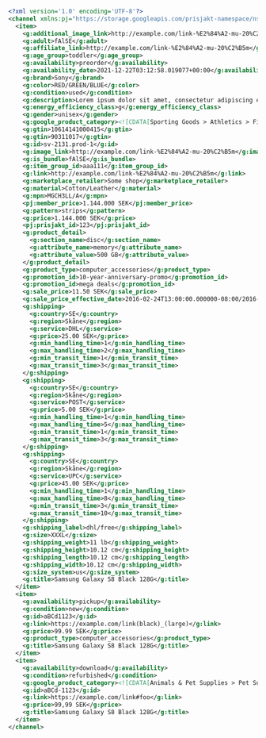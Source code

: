 ```xml
<?xml version='1.0' encoding='UTF-8'?>
<channel xmlns:pj="https://storage.googleapis.com/prisjakt-namespace/ns" xmlns:g="http://base.google.com/ns/1.0">
  <item>
    <g:additional_image_link>http://example.com/link-%E2%84%A2-mu-20%C2%B5m</g:additional_image_link>
    <g:adult>fAlSE</g:adult>
    <g:affiliate_link>http://example.com/link-%E2%84%A2-mu-20%C2%B5m</g:affiliate_link>
    <g:age_group>toddler</g:age_group>
    <g:availability>preorder</g:availability>
    <g:availability_date>2021-12-22T03:12:58.019077+00:00</g:availability_date>
    <g:brand>Sony</g:brand>
    <g:color>RED/GREEN/BLUE</g:color>
    <g:condition>used</g:condition>
    <g:description>Lorem ipsum dolor sit amet, consectetur adipiscing elit, sed do eiusmod tempor incididunt ut labore et dolore magna aliqua. Ut enim ad minim veniam, quis nostrud exercitation ullamco laboris nisi ut aliquip ex ea commodo consequat. Duis aute irure dolor in reprehenderit in voluptate velit esse cillum dolore eu fugiat nulla pariatur.</g:description>
    <g:energy_efficiency_class>g</g:energy_efficiency_class>
    <g:gender>unisex</g:gender>
    <g:google_product_category><![CDATA[Sporting Goods > Athletics > Figure Skating & Hockey > Ice Skates]]></g:google_product_category>
    <g:gtin>10614141000415</g:gtin>
    <g:gtin>90311017</g:gtin>
    <g:id>sv-2131.prod-1</g:id>
    <g:image_link>http://example.com/link-%E2%84%A2-mu-20%C2%B5m</g:image_link>
    <g:is_bundle>fAlSE</g:is_bundle>
    <g:item_group_id>aaa111</g:item_group_id>
    <g:link>http://example.com/link-%E2%84%A2-mu-20%C2%B5m</g:link>
    <g:marketplace_retailer>Some shop</g:marketplace_retailer>
    <g:material>Cotton/Leather</g:material>
    <g:mpn>MGCH3LL/A</g:mpn>
    <pj:member_price>1.144.000 SEK</pj:member_price>
    <g:pattern>strips</g:pattern>
    <g:price>1.144.000 SEK</g:price>
    <pj:prisjakt_id>123</pj:prisjakt_id>
    <g:product_detail>
      <g:section_name>disc</g:section_name>
      <g:attribute_name>memory</g:attribute_name>
      <g:attribute_value>500 GB</g:attribute_value>
    </g:product_detail>
    <g:product_type>computer_accessories</g:product_type>
    <g:promotion_id>10-year-anniversary-promo</g:promotion_id>
    <g:promotion_id>mega deals</g:promotion_id>
    <g:sale_price>11.50 SEK</g:sale_price>
    <g:sale_price_effective_date>2016-02-24T13:00:00.000000-08:00/2016-02-29T15:30:00.000000+02:00</g:sale_price_effective_date>
    <g:shipping>
      <g:country>SE</g:country>
      <g:region>Skåne</g:region>
      <g:service>DHL</g:service>
      <g:price>25.00 SEK</g:price>
      <g:min_handling_time>1</g:min_handling_time>
      <g:max_handling_time>2</g:max_handling_time>
      <g:min_transit_time>1</g:min_transit_time>
      <g:max_transit_time>3</g:max_transit_time>
    </g:shipping>
    <g:shipping>
      <g:country>SE</g:country>
      <g:region>Skåne</g:region>
      <g:service>POST</g:service>
      <g:price>5.00 SEK</g:price>
      <g:min_handling_time>1</g:min_handling_time>
      <g:max_handling_time>5</g:max_handling_time>
      <g:min_transit_time>1</g:min_transit_time>
      <g:max_transit_time>3</g:max_transit_time>
    </g:shipping>
    <g:shipping>
      <g:country>SE</g:country>
      <g:region>Skåne</g:region>
      <g:service>UPC</g:service>
      <g:price>45.00 SEK</g:price>
      <g:min_handling_time>1</g:min_handling_time>
      <g:max_handling_time>8</g:max_handling_time>
      <g:min_transit_time>3</g:min_transit_time>
      <g:max_transit_time>10</g:max_transit_time>
    </g:shipping>
    <g:shipping_label>dhl/free</g:shipping_label>
    <g:size>XXXL</g:size>
    <g:shipping_weight>11 lb</g:shipping_weight>
    <g:shipping_height>10.12 cm</g:shipping_height>
    <g:shipping_length>10.12 cm</g:shipping_length>
    <g:shipping_width>10.12 cm</g:shipping_width>
    <g:size_system>us</g:size_system>
    <g:title>Samsung Galaxy S8 Black 128G</g:title>
  </item>
  <item>
    <g:availability>pickup</g:availability>
    <g:condition>new</g:condition>
    <g:id>aBCd1123</g:id>
    <g:link>https://example.com/link(black)_(large)</g:link>
    <g:price>99.99 SEK</g:price>
    <g:product_type>computer_accessories</g:product_type>
    <g:title>Samsung Galaxy S8 Black 128G</g:title>
  </item>
  <item>
    <g:availability>download</g:availability>
    <g:condition>refurbished</g:condition>
    <g:google_product_category><![CDATA[Animals & Pet Supplies > Pet Supplies > Reptile & Amphibian Supplies]]></g:google_product_category>
    <g:id>aBCd-1123</g:id>
    <g:link>https://example.com/link#foo</g:link>
    <g:price>99,99 SEK</g:price>
    <g:title>Samsung Galaxy S8 Black 128G</g:title>
  </item>
</channel>

```